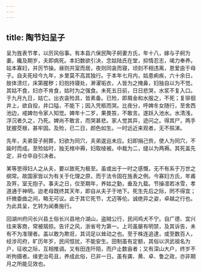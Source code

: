 ```yaml
---
---
---
```

title: 陶节妇呈子
---



呈为旌表节孝，以厉风俗事。有本县六保民陶子舸妻方氏，年十八，嫁与子舸为妻。纔及期岁，夫即病死。本妇数欲引决，念姑陆氏在堂，抑情忍志，竭力奉养。姑本寡妇，并厉节操。昼则共室而居，夜则同衾而寝，顷刻不相违离，恩爱逾于母子。自夫死经今九年，乡里莫不高其独行。于本年七月内，姑患痢疾，六十余日，肢体溃烂，床第腥秽；妇抱持寝处，澣濯垢衣，人皆为之掩鼻，妇独自以为不觉。其姑不食，妇亦不肯食，姑时为之强食。未死五日前，日日悲哭，水浆不复入口。于九月九日，姑亡。出衣衾殓具，皆素备。已殓，即屑金和水服之，不死；复徘徊井上，欲自投，井口隘，不能下；因入凭柩而哭。比夜分，呼婢冬女随行，至舍西池边，戒婢勿令家人知觉。婢年十二岁，果畏笞，不敢言。遂跃入池水。水清浅，浮沉者久之，乃死。婢尚不敢言，而哭甚悲。家人觉其异，迹问之。得其尸，两手犹握茭根，甚牢固。及殓，已二日，颜色如生。一时远近来观者，无不殒涕。

先年，夫弟营子舸葬，妇欲为同穴，夫弟逡巡未应。妇即捐己赀，使人为同穴，不踰时而成。至殓姑时，独无棺中褥，妇取绫被。中裁为二，缝以为两褥。其死盖先定，非仓卒自引决者。

某等思得妇人之从夫，要以致死为极至。虽或出于一时之感慨，无不有系于万世之纲常。故国家皆以为有关于化理之原，而于法令固在旌表之例。今寡妇方氏，年甫及笄，室无抱子。事夫之日，仅至期年，养姑之勤，垂及九载。节操凛若冰雪，孝道通于神明。迨老母既终其天年，即自从夫子于地下。死生先后之际，罔不得宜；纤微委曲之间，略无可议。此于其它死节，尤迈等伦。诚绝异之姿，卓越之行也。为此具呈，乞转为闻奏施行。

回湖州府问长兴县土俗长兴县地介湖山，盗贼公行，民间鸡犬不宁。自广德、宜兴往来客商，常被刼掠。告讦之风，浙省号为第一。上司虽屡有明禁，及其诉告，未有不为准理者。盖以敢为欺诳，其词足以耸动之也。至于株连追逮，或至数百人，经涉司府，旷历年岁，民间恇扰，不能安生。田制虽有定额，其俗以洪武祖名为户，征收之际，互相推调。又有田连阡陌，而户止数亩者；又有深山大户，终岁不听拘摄者。缘吏治苟且，养成此俗，已非一日。虽有龚、黄、卓、鲁之政，亦非期月之所能见效也。